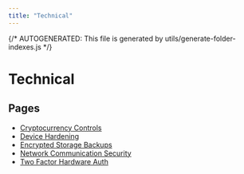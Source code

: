 ```yaml
---
title: "Technical"
---
```


{/* AUTOGENERATED: This file is generated by utils/generate-folder-indexes.js */}

# Technical

## Pages

- [Cryptocurrency Controls](/opsec/control-domains/technical/cryptocurrency-controls)
- [Device Hardening](/opsec/control-domains/technical/device-hardening)
- [Encrypted Storage Backups](/opsec/control-domains/technical/encrypted-storage-backups)
- [Network Communication Security](/opsec/control-domains/technical/network-communication-security)
- [Two Factor Hardware Auth](/opsec/control-domains/technical/two-factor-hardware-auth)
